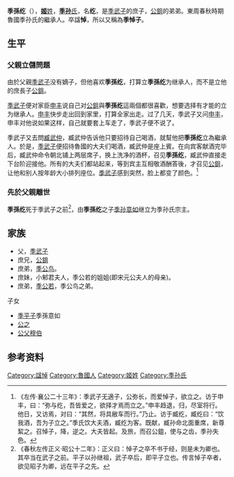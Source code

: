 {{Infobox 先秦人物
|名称=季孫紇
|图像=
|图说=
|姓=[[姬姓|姬]]
|氏=[[季孙氏|季孙]]
|名=纥
|字=
|别名=季悼子
|别字=
|谥号=悼
|时代=春秋时期
|国家=鲁国
|身份=
|出生=
|逝世=
|在位=
|父=[[季武子|季武子]][[季孫宿|季孫宿]]
|母=
|正妻=
|妾=
|子女=[[季平子|季平子]][[季孫意如|季孫意如]]、[[公之|公之]]、[[公父穆伯|公父穆伯]]
|太子=
}}

'''季孫纥'''（{{bd|？||？||catIdx=J季孙}}），[[姬姓|'''姬'''姓]]，[[季孙氏|'''季孙'''氏]]，名'''纥'''，是[[季武子|季武子]]的庶子，[[公鉏|公鉏]]的弟弟。東周春秋時期魯國季孙氏的繼承人。卒諡'''悼'''，所以又稱為'''季悼子'''。

== 生平 ==
=== 父親立儲問題 ===
由於父親[[季武子|季武子]]没有嫡子，但他喜欢'''季孫纥'''，打算立'''季孫纥'''为继承人，而不是立他的庶長子[[公鉏|公鉏]]。

[[季武子|季武子]]便对家臣[[申丰|申丰]]说自己对[[公鉏|公鉏]]與'''季孫纥'''這兩個都很喜歡，想要选择有才能的立为继承人。[[申丰|申丰]]快步走出回到家里，打算全家出走。过了几天，季武子又问[[申丰|申丰]]，申丰对他说如果这样，自己就要套上车走了，季武子便不说了。

季武子又去問[[臧武仲|臧武仲]]，臧武仲告诉他只要招待自己喝酒，就幫他把'''季孫纥'''立為繼承人。於是，[[季武子|季武子]]便招待魯國的大夫们喝酒，臧武仲是座上賓。在向宾客献酒完毕后，臧武仲命令朝北铺上两层席子，换上洗净的酒杯，召见'''季孫纥'''，臧武仲直接走下台阶迎接他。所有的大夫们都站起来，等到宾主互相敬酒酬答後，才召见[[公鉏|公鉏]]，让他和别人按年龄大小排列座位。[[季武子|季武子]]感到突然，脸上都变了颜色。<ref>《左传·襄公二十三年》：季武子无適子，公弥长，而爱悼子，欲立之。访于申丰，曰：“弥与纥，吾皆爱之，欲择才焉而立之。”申丰趋退，归，尽室将行。他日，又访焉，对曰：“其然，将具敝车而行。”乃止。访于臧纥，臧纥曰：“饮我酒，吾为子立之。”季氏饮大夫酒，臧纥为客。既献，臧孙命北面重席，新尊絜之。召悼子，降，逆之。大夫皆起。及旅，而召公鉏，使与之齿，季孙失色。</ref>

=== 先於父親離世 ===
'''季孫纥'''死于季武子之前<ref>《春秋左传正义·昭公十二年》：正义曰：悼子之卒不书于经，则是未为卿也。其卒当在武子之前。平子以孙继祖，武子卒后，即平子立也。传言悼子卒者，欲见昭子为卿，远在平子之先。</ref>，由'''季孫纥'''之子[[季孙意如|季孙意如]]继立为季孙氏宗主。

==家族==
*父，[[季武子|季武子]]
*庶兄，[[公鉏|公鉏]]
*庶弟，[[季公鸟|季公鸟]]。
*庶妹，小邾君夫人，季公若的姐姐(即宋元公夫人的母亲)。
*庶弟，[[季公若|季公若]]，季公鸟之弟。

子女
*[[季平子|季平子]]季孫意如
*[[公之|公之]]
*[[公父穆伯|公父穆伯]]


== 参考资料 ==
{{reflist}}

[[Category:諡悼|Category:諡悼]]
[[Category:魯國人|Category:魯國人]]
[[Category:姬姓|Category:姬姓]]
[[Category:季孙氏|Category:季孙氏]]